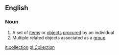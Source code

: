 ==English==
===Noun===
#A set of [[item]]s or [[object]]s [[procure]]d by an individual
#Multiple related objects associated as a [[group]]

[[it:collection]]
[[pl:Collection]]